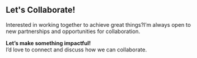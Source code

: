 ## Let's Collaborate!

Interested in working together to achieve great things?I’m always open to new partnerships and opportunities for collaboration.

**Let’s make something impactful!**  
I’d love to connect and discuss how we can collaborate.


